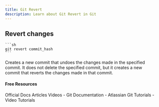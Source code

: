 ```yaml
---
title: Git Revert
description: Learn about Git Revert in Git
---
```


## Revert changes
    
    ```sh
    git revert commit_hash
    ```
Creates a new commit that undoes the changes made in
the specified commit. It does not delete the specified
commit, but it creates a new commit that reverts the
changes made in that commit.

#### Free Resources

<Tabs defaultValue="official">
<TabsList>
<TabsTrigger value="official">Official Docs</TabsTrigger>
<TabsTrigger value="article">Articles</TabsTrigger>
<TabsTrigger value="video">Videos</TabsTrigger>
</TabsList>

<TabsContent value="official">
- <Link href="https://git-scm.com/docs">Git Documentation</Link>
</TabsContent>
<TabsContent value="article">
- <Link href="https://www.atlassian.com/git/tutorials">Atlassian Git Tutorials</Link>
</TabsContent>
<TabsContent value="video">
- <Link href="https://www.youtube.com/results?search_query=git+git-revert+tutorial">Video Tutorials</Link>
</TabsContent>
</Tabs>
